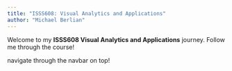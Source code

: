 ```yaml
---
title: "ISSS608: Visual Analytics and Applications"
author: "Michael Berlian"
---
```


Welcome to my **ISSS608 Visual Analytics and Applications** journey. Follow me through the course!

navigate through the navbar on top!
